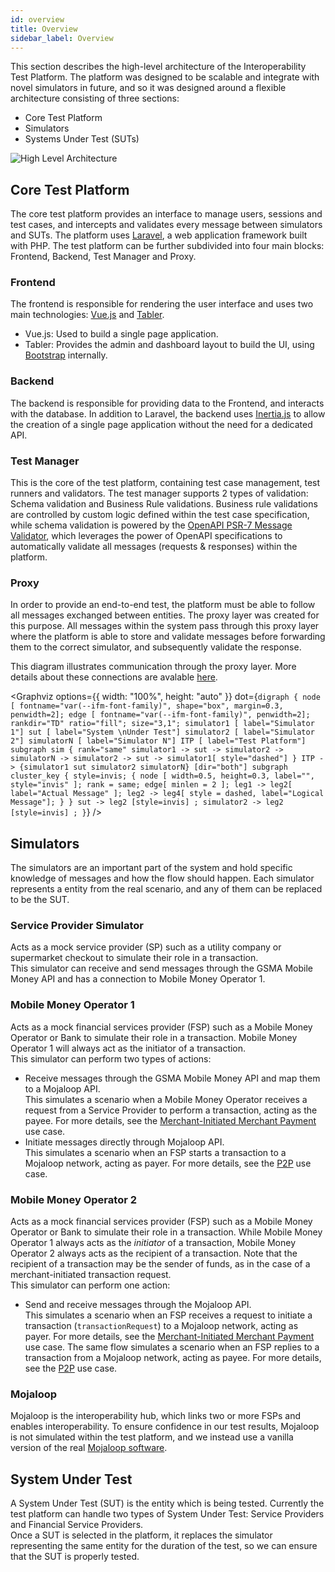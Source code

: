 ```yaml
---
id: overview
title: Overview
sidebar_label: Overview
---
```


This section describes the high-level architecture of the Interoperability Test
Platform. The platform was designed to be scalable and integrate with novel
simulators in future, and so it was designed around a flexible architecture
consisting of three sections:

- Core Test Platform
- Simulators
- Systems Under Test (SUTs)

![High Level Architecture](/img/architecture_high_level.png)

## Core Test Platform

The core test platform provides an interface to manage users, sessions and test
cases, and intercepts and validates every message between simulators and SUTs.
The platform uses [Laravel](https://laravel.com/), a web application framework
built with PHP. The test platform can be further subdivided into four main
blocks: Frontend, Backend, Test Manager and Proxy.

### Frontend

The frontend is responsible for rendering the user interface and uses two main
technologies: [Vue.js](https://vuejs.org/) and [Tabler](https://tabler.io/).

- Vue.js: Used to build a single page application.
- Tabler: Provides the admin and dashboard layout to build the UI, using
  [Bootstrap](https://getbootstrap.com/) internally.

### Backend

The backend is responsible for providing data to the Frontend, and interacts
with the database. In addition to Laravel, the backend uses
[Inertia.js](https://inertiajs.com/) to allow the creation of a single page
application without the need for a dedicated API.

### Test Manager

This is the core of the test platform, containing test case management, test
runners and validators. The test manager supports 2 types of validation: Schema
validation and Business Rule validations. Business rule validations are
controlled by custom logic defined within the test case specification, while
schema validation is powered by the
[OpenAPI PSR-7 Message Validator](https://github.com/thephpleague/openapi-psr7-validator),
which leverages the power of OpenAPI specifications to automatically validate
all messages (requests & responses) within the platform.

### Proxy

In order to provide an end-to-end test, the platform must be able to follow all
messages exchanged between entities. The proxy layer was created for this
purpose. All messages within the system pass through this proxy layer where the
platform is able to store and validate messages before forwarding them to the
correct simulator, and subsequently validate the response.

This diagram illustrates communication through the proxy layer. More details
about these connections are avalable [here](/architecture/connections).


<Graphviz
  options={{ width: "100%", height: "auto" }}
  dot={`
    digraph {
      node [ fontname="var(--ifm-font-family)", shape="box", margin=0.3, penwidth=2];
      edge [ fontname="var(--ifm-font-family)", penwidth=2];
      rankdir="TD"
      ratio="fill";
      size="3,1";
      simulator1 [ label="Simulator 1"]
      sut [ label="System \nUnder Test"]
      simulator2 [ label="Simulator 2"]
      simulatorN [ label="Simulator N"]
      ITP [ label="Test Platform"]
      subgraph sim {
        rank="same"
        simulator1 -> sut -> simulator2 -> simulatorN -> simulator2 -> sut -> simulator1[ style="dashed"]
      }
      ITP -> {simulator1 sut simulator2 simulatorN} [dir="both"]
      subgraph cluster_key {
        style=invis;
        {
          node [ width=0.5, height=0.3, label="", style="invis" ];
          rank = same;
          edge[ minlen = 2 ];
          leg1 -> leg2[ label="Actual Message" ];
          leg2 -> leg4[ style = dashed, label="Logical Message"];
        }
      }
      sut -> leg2 [style=invis] ;
      simulator2 -> leg2 [style=invis] ;
    }
`}
/>

## Simulators

The simulators are an important part of the system and hold specific knowledge
of messages and how the flow should happen. Each simulator represents a entity
from the real scenario, and any of them can be replaced to be the SUT.

### Service Provider Simulator

Acts as a mock service provider (SP) such as a utility company or supermarket
checkout to simulate their role in a transaction.<br /> This simulator can
receive and send messages through the GSMA Mobile Money API and has a connection
to Mobile Money Operator 1.

### Mobile Money Operator 1

Acts as a mock financial services provider (FSP) such as a Mobile Money Operator
or Bank to simulate their role in a transaction. Mobile Money Operator 1 will
always act as the initiator of a transaction.<br /> This simulator can perform
two types of actions:

- Receive messages through the GSMA Mobile Money API and map them to a Mojaloop
  API.<br /> This simulates a scenario when a Mobile Money Operator receives a
  request from a Service Provider to perform a transaction, acting as the payee.
  For more details, see the [Merchant-Initiated Merchant Payment](/usecases/list#mimp)
  use case.
- Initiate messages directly through Mojaloop API.<br /> This simulates a
  scenario when an FSP starts a transaction to a Mojaloop network, acting as
  payer. For more details, see the [P2P](/usecases/list#p2p) use case.

### Mobile Money Operator 2

Acts as a mock financial services provider (FSP) such as a Mobile Money Operator
or Bank to simulate their role in a transaction. While Mobile Money Operator 1
always acts as the _initiator_ of a transaction, Mobile Money Operator 2 always
acts as the recipient of a transaction. Note that the recipient of a transaction
may be the sender of funds, as in the case of a merchant-initiated transaction
request.<br /> This simulator can perform one action:

- Send and receive messages through the Mojaloop API.<br /> This simulates a
  scenario when an FSP receives a request to initiate a transaction
  (`transactionRequest`) to a Mojaloop network, acting as payer. For more
  details, see the [Merchant-Initiated Merchant Payment](/usecases/list#mimp) use case.
  The same flow simulates a scenario when an FSP replies to a transaction from a
  Mojaloop network, acting as payee. For more details, see the
  [P2P](/usecases/list#p2p) use case.

### Mojaloop

Mojaloop is the interoperability hub, which links two or more FSPs and enables
interoperability. To ensure confidence in our test results, Mojaloop is not
simulated within the test platform, and we instead use a vanilla version of the
real [Mojaloop software](https://mojaloop.io/).

## System Under Test

A System Under Test (SUT) is the entity which is being tested. Currently the
test platform can handle two types of System Under Test: Service Providers and
Financial Service Providers.<br /> Once a SUT is selected in the platform, it
replaces the simulator representing the same entity for the duration of the
test, so we can ensure that the SUT is properly tested.

